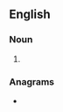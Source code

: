 ==English==

===Noun===
{{head|en|noun form}}

# {{plural of|en|neuk}}

===Anagrams===
* {{anagrams|en|a=eknsu|Kunes|nukes}}